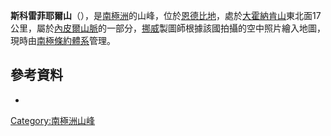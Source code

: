 {{coord|66|27|S|53|57|E|display=title}}

'''斯科雷菲耶爾山'''（{{lang-nn|Skorefjell}}），是[[南極洲|南極洲]]的山峰，位於[[恩德比地|恩德比地]]，處於[[大霍納肯山|大霍納肯山]]東北面17公里，屬於[[內皮爾山脈|內皮爾山脈]]的一部分，[[挪威|挪威]]製圖師根據該國拍攝的空中照片繪入地圖，現時由[[南極條約體系|南極條約體系]]管理。

==參考資料==
*{{usgs-gazetteer}}

{{Antarctica-geo-stub}}
[[Category:南極洲山峰|Category:南極洲山峰]]
